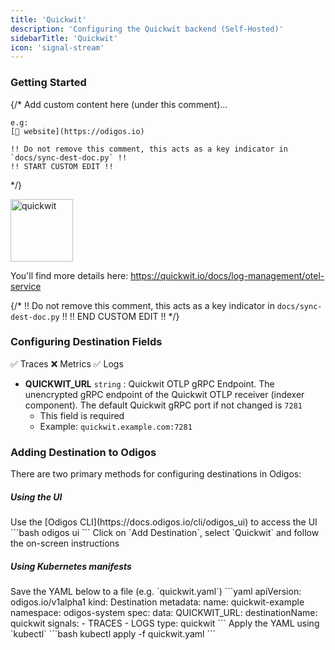 ```yaml
---
title: 'Quickwit'
description: 'Configuring the Quickwit backend (Self-Hosted)'
sidebarTitle: 'Quickwit'
icon: 'signal-stream'
---
```


### Getting Started

{/*
    Add custom content here (under this comment)...

    e.g:
    [🔗 website](https://odigos.io)

    !! Do not remove this comment, this acts as a key indicator in `docs/sync-dest-doc.py` !!
    !! START CUSTOM EDIT !!
*/}

<img src='https://d15jtxgb40qetw.cloudfront.net/quickwit.svg' alt='quickwit' width="100" height="100" className="not-prose" />

You'll find more details here: https://quickwit.io/docs/log-management/otel-service

{/*
    !! Do not remove this comment, this acts as a key indicator in `docs/sync-dest-doc.py` !!
    !! END CUSTOM EDIT !!
*/}

### Configuring Destination Fields

<Accordion title="Supported Signals:">
  ✅ Traces
  ❌ Metrics
  ✅ Logs
</Accordion>

- **QUICKWIT_URL** `string` : Quickwit OTLP gRPC Endpoint. The unencrypted gRPC endpoint of the Quickwit OTLP receiver (indexer component). The default Quickwit gRPC port if not changed is `7281`
  - This field is required
  - Example: `quickwit.example.com:7281`

### Adding Destination to Odigos

There are two primary methods for configuring destinations in Odigos:

##### **Using the UI**

<Steps>
  <Step>
    Use the [Odigos CLI](https://docs.odigos.io/cli/odigos_ui) to access the UI
    ```bash
    odigos ui
    ```
  </Step>
  <Step>
    Click on `Add Destination`, select `Quickwit` and follow the on-screen instructions
  </Step>
</Steps>

##### **Using Kubernetes manifests**

<Steps>
  <Step>
    Save the YAML below to a file (e.g. `quickwit.yaml`)
    ```yaml
    apiVersion: odigos.io/v1alpha1
    kind: Destination
    metadata:
      name: quickwit-example
      namespace: odigos-system
    spec:
      data:
        QUICKWIT_URL: <Quickwit OTLP gRPC Endpoint>
      destinationName: quickwit
      signals:
      - TRACES
      - LOGS
      type: quickwit
    ```
  </Step>
  <Step>
    Apply the YAML using `kubectl`
    ```bash
    kubectl apply -f quickwit.yaml
    ```
  </Step>
</Steps>